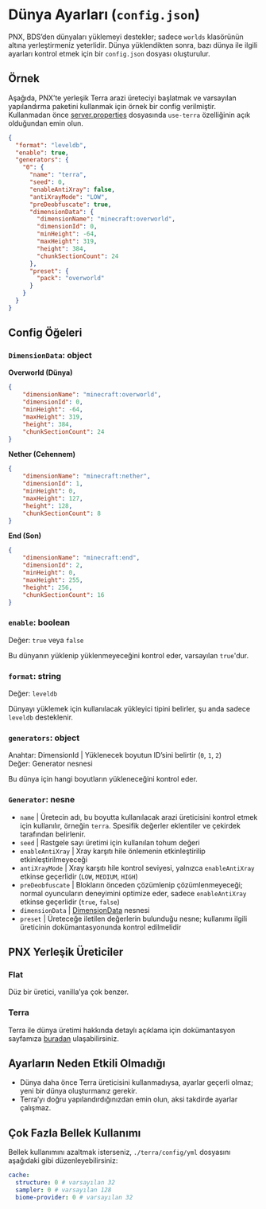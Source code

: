 # Dünya Ayarları (`config.json`)

PNX, BDS’den dünyaları yüklemeyi destekler; sadece `worlds` klasörünün altına yerleştirmeniz yeterlidir. Dünya yüklendikten sonra, bazı dünya ile ilgili ayarları kontrol etmek için bir `config.json` dosyası oluşturulur.

## Örnek
Aşağıda, PNX’te yerleşik Terra arazi üreteciyi başlatmak ve varsayılan yapılandırma paketini kullanmak için örnek bir config verilmiştir.
Kullanmadan önce <a href="/configuration/files/server-properties">server.properties</a> dosyasında `use-terra` özelliğinin açık olduğundan emin olun.

```json showLineNumbers filename="config.json"
{
  "format": "leveldb",
  "enable": true,
  "generators": {
    "0": {
      "name": "terra",
      "seed": 0,
      "enableAntiXray": false,
      "antiXrayMode": "LOW",
      "preDeobfuscate": true,
      "dimensionData": {
        "dimensionName": "minecraft:overworld",
        "dimensionId": 0,
        "minHeight": -64,
        "maxHeight": 319,
        "height": 384,
        "chunkSectionCount": 24
      },
      "preset": {
        "pack": "overworld"
      }
    }
  }
}
```

## Config Öğeleri

### `DimensionData`: <a>object</a>
**Overworld (Dünya)**
```json showLineNumbers filename="config.json"
{
    "dimensionName": "minecraft:overworld",
    "dimensionId": 0,
    "minHeight": -64,
    "maxHeight": 319,
    "height": 384,
    "chunkSectionCount": 24
}
```
**Nether (Cehennem)**
```json showLineNumbers filename="config.json"
{
    "dimensionName": "minecraft:nether",
    "dimensionId": 1,
    "minHeight": 0,
    "maxHeight": 127,
    "height": 128,
    "chunkSectionCount": 8
}
```
**End (Son)**
```json showLineNumbers filename="config.json"
{
    "dimensionName": "minecraft:end",
    "dimensionId": 2,
    "minHeight": 0,
    "maxHeight": 255,
    "height": 256,
    "chunkSectionCount": 16
}
```

### `enable`: <a>boolean</a>
Değer: `true` veya `false`

Bu dünyanın yüklenip yüklenmeyeceğini kontrol eder, varsayılan `true`'dur.

### `format`: <a>string</a>
Değer: `leveldb`

Dünyayı yüklemek için kullanılacak yükleyici tipini belirler, şu anda sadece `leveldb` desteklenir.

### `generators`: <a>object</a>
Anahtar: <a>DimensionId</a> | Yüklenecek boyutun ID’sini belirtir (`0`, `1`, `2`)<br/>
Değer: <a>Generator</a> nesnesi

Bu dünya için hangi boyutların yükleneceğini kontrol eder.

### `Generator`: <a>nesne</a>
- `name` | Üretecin adı, bu boyutta kullanılacak arazi üreticisini kontrol etmek için kullanılır, örneğin `terra`. Spesifik değerler eklentiler ve çekirdek tarafından belirlenir.
- `seed` | Rastgele sayı üretimi için kullanılan tohum değeri
- `enableAntiXray` | Xray karşıtı hile önlemenin etkinleştirilip etkinleştirilmeyeceği
- `antiXrayMode` | Xray karşıtı hile kontrol seviyesi, yalnızca `enableAntiXray` etkinse geçerlidir (`LOW`, `MEDIUM`, `HIGH`)
- `preDeobfuscate` | Blokların önceden çözümlenip çözümlenmeyeceği; normal oyuncuların deneyimini optimize eder, sadece `enableAntiXray` etkinse geçerlidir (`true`, `false`)
- `dimensionData` | <a href="#dimensiondate-object">DimensionData</a> nesnesi
- `preset` | Üreteceğe iletilen değerlerin bulunduğu nesne; kullanımı ilgili üreticinin dokümantasyonunda kontrol edilmelidir

## PNX Yerleşik Üreticiler

### Flat
Düz bir üretici, vanilla’ya çok benzer.

### Terra
Terra ile dünya üretimi hakkında detaylı açıklama için dokümantasyon sayfamıza <a href="/extensions/terra">buradan</a> ulaşabilirsiniz.

## Ayarların Neden Etkili Olmadığı
- Dünya daha önce Terra üreticisini kullanmadıysa, ayarlar geçerli olmaz; yeni bir dünya oluşturmanız gerekir.
- Terra’yı doğru yapılandırdığınızdan emin olun, aksi takdirde ayarlar çalışmaz.

## Çok Fazla Bellek Kullanımı
Bellek kullanımını azaltmak isterseniz, `./terra/config/yml` dosyasını aşağıdaki gibi düzenleyebilirsiniz:
```yaml showLineNumbers filename="config.yml"
cache:
  structure: 0 # varsayılan 32
  sampler: 0 # varsayılan 128
  biome-provider: 0 # varsayılan 32
